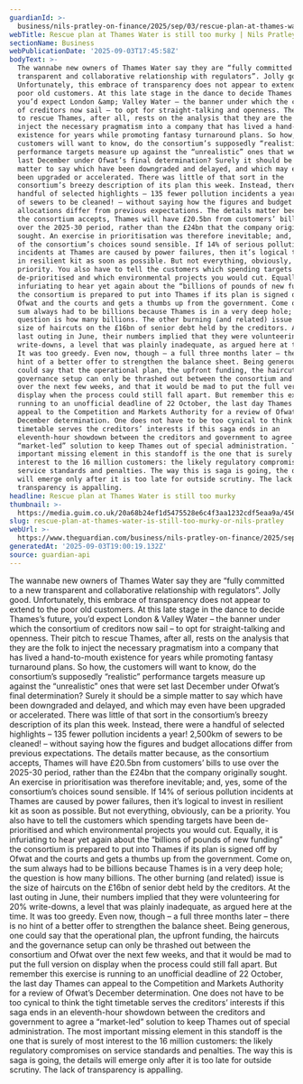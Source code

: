 ```yaml
---
guardianId: >-
  business/nils-pratley-on-finance/2025/sep/03/rescue-plan-at-thames-water-is-still-too-murky
webTitle: Rescue plan at Thames Water is still too murky | Nils Pratley
sectionName: Business
webPublicationDate: '2025-09-03T17:45:58Z'
bodyText: >-
  The wannabe new owners of Thames Water say they are “fully committed to a new
  transparent and collaborative relationship with regulators”. Jolly good.
  Unfortunately, this embrace of transparency does not appear to extend to the
  poor old customers. At this late stage in the dance to decide Thames’s future,
  you’d expect London &amp; Valley Water – the banner under which the consortium
  of creditors now sail – to opt for straight-talking and openness. Their pitch
  to rescue Thames, after all, rests on the analysis that they are the folk to
  inject the necessary pragmatism into a company that has lived a hand-to-mouth
  existence for years while promoting fantasy turnaround plans. So how, the
  customers will want to know, do the consortium’s supposedly “realistic”
  performance targets measure up against the “unrealistic” ones that were set
  last December under Ofwat’s final determination? Surely it should be a simple
  matter to say which have been downgraded and delayed, and which may even have
  been upgraded or accelerated. There was little of that sort in the
  consortium’s breezy description of its plan this week. Instead, there were a
  handful of selected highlights – 135 fewer pollution incidents a year! 2,500km
  of sewers to be cleaned! – without saying how the figures and budget
  allocations differ from previous expectations. The details matter because, as
  the consortium accepts, Thames will have £20.5bn from customers’ bills to use
  over the 2025-30 period, rather than the £24bn that the company originally
  sought. An exercise in prioritisation was therefore inevitable; and, yes, some
  of the consortium’s choices sound sensible. If 14% of serious pollution
  incidents at Thames are caused by power failures, then it’s logical to invest
  in resilient kit as soon as possible. But not everything, obviously, can be a
  priority. You also have to tell the customers which spending targets have been
  de-prioritised and which environmental projects you would cut. Equally, it is
  infuriating to hear yet again about the “billions of pounds of new funding”
  the consortium is prepared to put into Thames if its plan is signed off by
  Ofwat and the courts and gets a thumbs up from the government. Come on, the
  sum always had to be billions because Thames is in a very deep hole; the
  question is how many billions. The other burning (and related) issue is the
  size of haircuts on the £16bn of senior debt held by the creditors. At the
  last outing in June, their numbers implied that they were volunteering for 20%
  write-downs, a level that was plainly inadequate, as argued here at the time.
  It was too greedy. Even now, though – a full three months later – there is no
  hint of a better offer to strengthen the balance sheet. Being generous, one
  could say that the operational plan, the upfront funding, the haircuts and the
  governance setup can only be thrashed out between the consortium and Ofwat
  over the next few weeks, and that it would be mad to put the full version on
  display when the process could still fall apart. But remember this exercise is
  running to an unofficial deadline of 22 October, the last day Thames can
  appeal to the Competition and Markets Authority for a review of Ofwat’s
  December determination. One does not have to be too cynical to think the tight
  timetable serves the creditors’ interests if this saga ends in an
  eleventh-hour showdown between the creditors and government to agree a
  “market-led” solution to keep Thames out of special administration. The most
  important missing element in this standoff is the one that is surely of most
  interest to the 16 million customers: the likely regulatory compromises on
  service standards and penalties. The way this is saga is going, the details
  will emerge only after it is too late for outside scrutiny. The lack of
  transparency is appalling.
headline: Rescue plan at Thames Water is still too murky
thumbnail: >-
  https://media.guim.co.uk/20a68b24ef1d5475528e6c4f3aa1232cdf5eaa9a/456_0_4560_3648/500.jpg
slug: rescue-plan-at-thames-water-is-still-too-murky-or-nils-pratley
webUrl: >-
  https://www.theguardian.com/business/nils-pratley-on-finance/2025/sep/03/rescue-plan-at-thames-water-is-still-too-murky
generatedAt: '2025-09-03T19:00:19.132Z'
source: guardian-api
---
```

The wannabe new owners of Thames Water say they are “fully committed to a new transparent and collaborative relationship with regulators”. Jolly good. Unfortunately, this embrace of transparency does not appear to extend to the poor old customers. At this late stage in the dance to decide Thames’s future, you’d expect London &amp; Valley Water – the banner under which the consortium of creditors now sail – to opt for straight-talking and openness. Their pitch to rescue Thames, after all, rests on the analysis that they are the folk to inject the necessary pragmatism into a company that has lived a hand-to-mouth existence for years while promoting fantasy turnaround plans. So how, the customers will want to know, do the consortium’s supposedly “realistic” performance targets measure up against the “unrealistic” ones that were set last December under Ofwat’s final determination? Surely it should be a simple matter to say which have been downgraded and delayed, and which may even have been upgraded or accelerated. There was little of that sort in the consortium’s breezy description of its plan this week. Instead, there were a handful of selected highlights – 135 fewer pollution incidents a year! 2,500km of sewers to be cleaned! – without saying how the figures and budget allocations differ from previous expectations. The details matter because, as the consortium accepts, Thames will have £20.5bn from customers’ bills to use over the 2025-30 period, rather than the £24bn that the company originally sought. An exercise in prioritisation was therefore inevitable; and, yes, some of the consortium’s choices sound sensible. If 14% of serious pollution incidents at Thames are caused by power failures, then it’s logical to invest in resilient kit as soon as possible. But not everything, obviously, can be a priority. You also have to tell the customers which spending targets have been de-prioritised and which environmental projects you would cut. Equally, it is infuriating to hear yet again about the “billions of pounds of new funding” the consortium is prepared to put into Thames if its plan is signed off by Ofwat and the courts and gets a thumbs up from the government. Come on, the sum always had to be billions because Thames is in a very deep hole; the question is how many billions. The other burning (and related) issue is the size of haircuts on the £16bn of senior debt held by the creditors. At the last outing in June, their numbers implied that they were volunteering for 20% write-downs, a level that was plainly inadequate, as argued here at the time. It was too greedy. Even now, though – a full three months later – there is no hint of a better offer to strengthen the balance sheet. Being generous, one could say that the operational plan, the upfront funding, the haircuts and the governance setup can only be thrashed out between the consortium and Ofwat over the next few weeks, and that it would be mad to put the full version on display when the process could still fall apart. But remember this exercise is running to an unofficial deadline of 22 October, the last day Thames can appeal to the Competition and Markets Authority for a review of Ofwat’s December determination. One does not have to be too cynical to think the tight timetable serves the creditors’ interests if this saga ends in an eleventh-hour showdown between the creditors and government to agree a “market-led” solution to keep Thames out of special administration. The most important missing element in this standoff is the one that is surely of most interest to the 16 million customers: the likely regulatory compromises on service standards and penalties. The way this is saga is going, the details will emerge only after it is too late for outside scrutiny. The lack of transparency is appalling.
